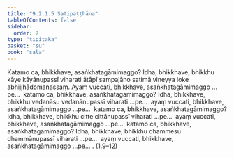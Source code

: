 ```yaml
---
title: "9.2.1.5 Satipaṭṭhāna"
tableOfContents: false
sidebar:
  order: 7
type: "tipitaka"
basket: "su"
book: "sala"
---
```



<DynamicBreadcrumb />

<Paragraph number="1700" book="sala">
Katamo ca, bhikkhave, asaṅkhatagāmimaggo? Idha, bhikkhave, bhikkhu kāye kāyānupassī viharati ātāpī sampajāno satimā vineyya loke abhijjhādomanassaṃ. Ayaṃ vuccati, bhikkhave, asaṅkhatagāmimaggo …pe…  katamo ca, bhikkhave, asaṅkhatagāmimaggo? Idha, bhikkhave, bhikkhu vedanāsu vedanānupassī viharati …pe…  ayaṃ vuccati, bhikkhave, asaṅkhatagāmimaggo …pe…  katamo ca, bhikkhave, asaṅkhatagāmimaggo? Idha, bhikkhave, bhikkhu citte cittānupassī viharati …pe…  ayaṃ vuccati, bhikkhave, asaṅkhatagāmimaggo …pe…  katamo ca, bhikkhave, asaṅkhatagāmimaggo? Idha, bhikkhave, bhikkhu dhammesu dhammānupassī viharati …pe…  ayaṃ vuccati, bhikkhave, asaṅkhatagāmimaggo …pe… . (1.9–12)
</Paragraph>